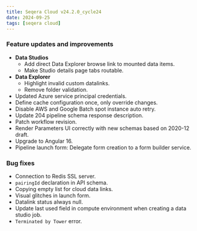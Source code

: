 ```yaml
---
title: Seqera Cloud v24.2.0_cycle24
date: 2024-09-25
tags: [seqera cloud]
---
```


### Feature updates and improvements

- **Data Studios**
    - Add direct Data Explorer browse link to mounted data items.
    - Make Studio details page tabs routable.
- **Data Explorer**
    - Highlight invalid custom datalinks.
    - Remove folder validation.
- Updated Azure service principal credentials.
- Define cache configuration once, only override changes.
- Disable AWS and Google Batch spot instance auto retry.
- Update 204 pipeline schema response description.
- Patch workflow revision.
- Render Parameters UI correctly with new schemas based on 2020-12 draft.
- Upgrade to Angular 16.
- Pipeline launch form: Delegate form creation to a form builder service.

### Bug fixes

- Connection to Redis SSL server.
- `pairingId` declaration in API schema.
- Copying empty list for cloud data links.
- Visual glitches in launch form.
- Datalink status always null.
- Update last used field in compute environment when creating a data studio job.
- `Terminated by Tower` error.


